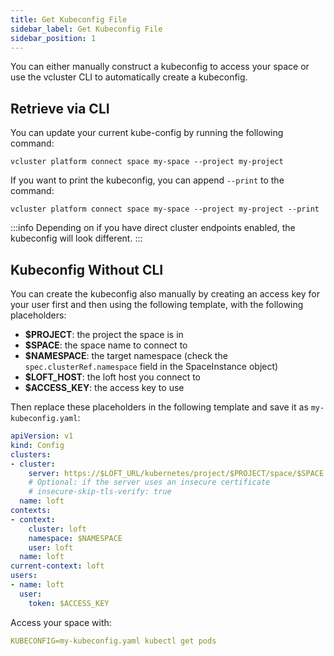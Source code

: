 ```yaml
---
title: Get Kubeconfig File
sidebar_label: Get Kubeconfig File
sidebar_position: 1
---
```


You can either manually construct a kubeconfig to access your space or use the vcluster CLI to automatically create a kubeconfig.

## Retrieve via CLI

You can update your current kube-config by running the following command:

```
vcluster platform connect space my-space --project my-project
```

If you want to print the kubeconfig, you can append `--print` to the command:

```
vcluster platform connect space my-space --project my-project --print
```

:::info
Depending on if you have direct cluster endpoints enabled, the kubeconfig will look different. 
:::

## Kubeconfig Without CLI

You can create the kubeconfig also manually by creating an access key for your user first and then using the following template, with the following placeholders:

* **$PROJECT**: the project the space is in
* **$SPACE**: the space name to connect to
* **$NAMESPACE**: the target namespace (check the `spec.clusterRef.namespace` field in the SpaceInstance object)
* **$LOFT_HOST**: the loft host you connect to
* **$ACCESS_KEY**: the access key to use

Then replace these placeholders in the following template and save it as `my-kubeconfig.yaml`:

```yaml
apiVersion: v1
kind: Config
clusters:
- cluster:
    server: https://$LOFT_URL/kubernetes/project/$PROJECT/space/$SPACE
    # Optional: if the server uses an insecure certificate
    # insecure-skip-tls-verify: true
  name: loft
contexts:
- context:
    cluster: loft
    namespace: $NAMESPACE
    user: loft
  name: loft
current-context: loft
users:
- name: loft
  user:
    token: $ACCESS_KEY
```

Access your space with:

```yaml
KUBECONFIG=my-kubeconfig.yaml kubectl get pods
```
